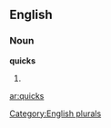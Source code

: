 ==English==

===Noun===
'''quicks'''

# {{plural of|[[quick]]}}

[[Category:English plurals]]

[[ar:quicks]]